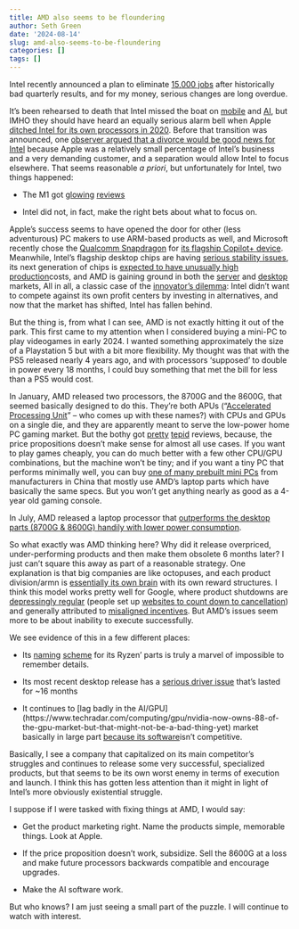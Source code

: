 ```yaml
---
title: AMD also seems to be floundering
author: Seth Green
date: '2024-08-14'
slug: amd-also-seems-to-be-floundering
categories: []
tags: []
---
```


Intel recently announced a plan to eliminate [15,000 jobs](https://www.extremetech.com/computing/intels-day-of-reckoning-arrives-15000-jobs-will-be-eliminated) after historically bad quarterly results, and for my money, serious changes are long overdue.

It's been rehearsed to death that Intel missed the boat on [mobile](https://techcrunch.com/2016/05/17/how-intel-missed-the-iphone-revolution/) and [AI](https://fortune.com/2024/08/07/intel-ai-openai-chips-investment/), but IMHO they should have heard an equally serious alarm bell when Apple [ditched Intel for its own processors in 2020](https://www.anandtech.com/show/16226/apple-silicon-m1-a14-deep-dive). Before that transition was announced, one [observer argued that a divorce would be good news for Intel](https://www.marketwatch.com/story/in-this-case-losing-apple-as-a-customer-would-be-good-news-2020-06-15) because Apple was a relatively small percentage of Intel's business and a very demanding customer, and a separation would allow Intel to focus elsewhere. That seems reasonable *a priori*, but unfortunately for Intel, two things happened:

-   The M1 got [glowing](https://www.anandtech.com/print/17024/apple-m1-max-performance-review) [reviews](https://www.tomshardware.com/reviews/macbook-pro-m1-13-inch-2020)

-   Intel did not, in fact, make the right bets about what to focus on.

Apple's success seems to have opened the door for other (less adventurous) PC makers to use ARM-based products as well, and Microsoft recently chose the [Qualcomm Snapdragon](Qualcomm Snapdragon) for [its flagship Copilot+ device](https://www.tomshardware.com/laptops/ultrabooks-ultraportables/microsoft-surface-pro-2024-review). Meanwhile, Intel's flagship desktop chips are having [serious stability issues](https://www.tomshardware.com/pc-components/cpus/intel-announces-an-extra-two-years-of-warranty-for-its-chips-amid-crashing-and-instability-issues-longer-warranty-applies-to-13th-and-14th-gen-core-processors), its next generation of chips is [expected to have unusually high production](https://www.tomshardware.com/pc-components/cpus/intel-lunar-lake-is-almost-entirely-outsourced-as-panther-lake-and-clearwater-forest-get-powered-on)costs, and AMD is gaining ground in both the [server](https://www.tomshardware.com/pc-components/cpus/amd-records-its-highest-server-market-share-in-decades-but-intel-fights-back-in-client-pcs) and [desktop](https://www.tomshardware.com/pc-components/cpus/amd-takes-cpu-market-share-from-intel-in-desktops-and-servers-but-intel-fights-back-in-laptops) markets, All in all, a classic case of the [innovator's dilemma](https://forbes.ge/en/the-innovator-s-dilemma-why-google-is-failing-in-the-ai-game/): Intel didn't want to compete against its own profit centers by investing in alternatives, and now that the market has shifted, Intel has fallen behind.

But the thing is, from what I can see, AMD is not exactly hitting it out of the park. This first came to my attention when I considered buying a mini-PC to play videogames in early 2024. I wanted something approximately the size of a Playstation 5 but with a bit more flexibility. My thought was that with the PS5 released nearly 4 years ago, and with processors 'supposed' to double in power every 18 months, I could buy something that met the bill for less than a PS5 would cost.

In January, AMD released two processors, the 8700G and the 8600G, that seemed basically designed to do this. They're both APUs ("[Accelerated Processing Unit](https://en.wikipedia.org/wiki/AMD_APU)" – who comes up with these names?) with CPUs and GPUs on a single die, and they are apparently meant to serve the low-power home PC gaming market. But the bothy got [pretty](https://www.techspot.com/review/2796-amd-ryzen-8700g/) [tepid](https://www.tomshardware.com/pc-components/cpus/amd-ryzen-5-8600g-cpu-review) reviews, because, the price propositions doesn't make sense for almost all use cases. If you want to play games cheaply, you can do much better with a few other CPU/GPU combinations, but the machine won't be tiny; and if you want a tiny PC that performs minimally well, you can buy [one of many prebuilt mini PCs](https://minipcs.org/) from manufacturers in China that mostly use AMD's laptop parts which have basically the same specs. But you won't get anything nearly as good as a 4-year old gaming console.

In July, AMD released a laptop processor that [outperforms the desktop parts (8700G & 8600G) handily with lower power consumption](https://www.anandtech.com/show/21485/the-amd-ryzen-ai-hx-370-review/9).

So what exactly was AMD thinking here? Why did it release overpriced, under-performing products and then make them obsolete 6 months later? I just can't square this away as part of a reasonable strategy. One explanation is that big companies are like octopuses, and each product division/armn is [essentially its own brain](https://www.scientificamerican.com/article/the-mind-of-an-octopus/) with its own reward structures. I think this model works pretty well for Google, where product shutdowns are [depressingly regular](https://gcemetery.co/google-product-lifespan/) (people set up [websites to count down to cancellation](https://news.ycombinator.com/item?id=21596003)) and generally attributed to [misaligned incentives](https://www.warp.dev/blog/problems-with-promotion-oriented-cultures). But AMD's issues seem more to be about inability to execute successfully.

We see evidence of this in a few different places:

-   Its [naming](https://imgur.com/2ab20Zc) [scheme](https://www.reddit.com/r/laptops/comments/yh89xo/what_does_the_letter_x_g_u_h_hs_mean_on_a_ryzen/) for its Ryzen' parts is truly a marvel of impossible to remember details.

-   Its most recent desktop release has a [serious driver issue](https://www.tomshardware.com/pc-components/cpus/amd-ryzen-9-9950x-cpu-review/5) that's lasted for \~16 months

-   It continues to [lag badly in the AI/GPU](https://www.techradar.com/computing/gpu/nvidia-now-owns-88-of-the-gpu-market-but-that-might-not-be-a-bad-thing-yet\) market basically in large part [because its software ](https://news.ycombinator.com/item?id=39344815)isn't competitive.

Basically, I see a company that capitalized on its main competitor's struggles and continues to release some very successful, specialized products, but that seems to be its own worst enemy in terms of execution and launch. I think this has gotten less attention than it might in light of Intel's more obviously existential struggle.

I suppose if I were tasked with fixing things at AMD, I would say:

-   Get the product marketing right. Name the products simple, memorable things. Look at Apple.

-   If the price proposition doesn't work, subsidize. Sell the 8600G at a loss and make future processors backwards compatible and encourage upgrades.

-   Make the AI software work.

But who knows? I am just seeing a small part of the puzzle. I will continue to watch with interest.

